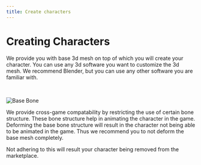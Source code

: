 ```yaml
---
title: Create characters
---
```


# Creating Characters

We provide you with base 3d mesh on top of which you will create your character.
You can use any 3d software you want to customize the 3d mesh.
We recommend Blender, but you can use any other software you are familiar with.

<br />

![Base Bone](../../public/basebone.png)

We provide cross-game compatability by restricting the use of certain bone structure. These bone structure help in animating the character in the game.
Deforming the base bone structure will result in the character not being able to be animated in the game.
Thus we recommend you to not deform the base mesh completely.

Not adhering to this will result your character being removed from the marketplace.
